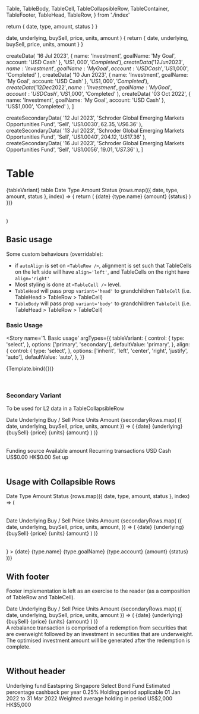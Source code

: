 
  Table,
  TableBody,
  TableCell,
  TableCollapsibleRow,
  TableContainer,
  TableFooter,
  TableHead,
  TableRow,
} from './index'

<Meta title='Base/Table' />

  return { date, type, amount, status }
}

  date,
  underlying,
  buySell,
  price,
  units,
  amount
) {
  return { date, underlying, buySell, price, units, amount }
}

  createData(
    '16 Jul 2023',
    { name: 'Investment', goalName: 'My Goal', account: 'USD Cash' },
    'US$1,000',
    'Completed'
  ),
  createData(
    '12 Jun 2023',
    { name: 'Investment', goalName: 'My Goal', account: 'USD Cash' },
    'US$1,000',
    'Completed'
  ),
  createData(
    '10 Jun 2023',
    { name: 'Investment', goalName: 'My Goal', account: 'USD Cash' },
    'US$1,000',
    'Completed'
  ),
  createData(
    '12 Dec 2022',
    { name: 'Investment', goalName: 'My Goal', account: 'USD Cash' },
    'US$1,000',
    'Completed'
  ),
  createData(
    '03 Oct 2022',
    { name: 'Investment', goalName: 'My Goal', account: 'USD Cash' },
    'US$1,000',
    'Completed'
  ),
]

  createSecondaryData(
    '12 Jul 2023',
    'Schroder Global Emerging Markets Opportunities Fund',
    'Sell',
    'US$1.0030',
    62.35,
    'US$6.36'
  ),
  createSecondaryData(
    '13 Jul 2023',
    'Schroder Global Emerging Markets Opportunities Fund',
    'Sell',
    'US$1.0040',
    204.12,
    'US$17.36'
  ),
  createSecondaryData(
    '16 Jul 2023',
    'Schroder Global Emerging Markets Opportunities Fund',
    'Sell',
    'US$1.0056',
    19.01,
    'US$7.36'
  ),
]

# Table

  <div className='md:max-w-[30vw]'>
    <span className='heading-l-auto text-default'>{tableVariant} table</span>
    <TableContainer tableVariant={tableVariant}>
      <Table aria-label='simple table'>
        <TableHead>
          <TableRow align={align}>
            <TableCell>Date</TableCell>
            <TableCell>Type</TableCell>
            <TableCell>Amount</TableCell>
            <TableCell>Status</TableCell>
          </TableRow>
        </TableHead>
        <TableBody>
          {rows.map(({ date, type, amount, status }, index) => {
            return (
              <TableRow
                key={date}
                align={align}
                last={index === rows.length - 1}
              >
                <TableCell>{date}</TableCell>
                <TableCell>{type.name}</TableCell>
                <TableCell>{amount}</TableCell>
                <TableCell>{status}</TableCell>
              </TableRow>
            )
          })}
        </TableBody>
      </Table>
    </TableContainer>
  </div>
)

## Basic usage

Some custom behaviours (overridable):

- if `autoAlign` is set on `<TableRow />`, alignment is set such that TableCells on the left side will have `align='left'`, and TableCells on the right have `align='right'`
- Most styling is done at `<TableCell />` level.
- `TableHead` will pass prop `variant='head'` to grandchildren `TableCell` (i.e. TableHead > TableRow > TableCell)
- `TableBody` will pass prop `variant='body'` to grandchildren `TableCell` (i.e. TableHead > TableRow > TableCell)

### Basic Usage

<Story
  name='1. Basic usage'
  argTypes={{
    tableVariant: {
      control: {
        type: 'select',
      },
      options: ['primary', 'secondary'],
      defaultValue: 'primary',
    },
    align: {
      control: {
        type: 'select',
      },
      options: ['inherit', 'left', 'center', 'right', 'justify', 'auto'],
      defaultValue: 'auto',
    },
  }}
>
  {Template.bind({})}
</Story>

<br />

### Secondary Variant

To be used for L2 data in a TableCollapsibleRow

<Story name='2. Secondary variant'>
  <div className='flex flex-col gap-y-32'>
    <TableContainer tableVariant='secondary'>
      <Table aria-label='simple table'>
        <TableHead>
          <TableRow align='auto'>
            <TableCell>Date</TableCell>
            <TableCell>Underlying</TableCell>
            <TableCell>Buy / Sell</TableCell>
            <TableCell>Price</TableCell>
            <TableCell>Units</TableCell>
            <TableCell>Amount</TableCell>
          </TableRow>
        </TableHead>
        <TableBody>
          {secondaryRows.map(
            ({ date, underlying, buySell, price, units, amount }) => (
              <TableRow key={date} align='auto'>
                <TableCell>{date}</TableCell>
                <TableCell>{underlying}</TableCell>
                <TableCell>{buySell}</TableCell>
                <TableCell>{price}</TableCell>
                <TableCell>{units}</TableCell>
                <TableCell>{amount}</TableCell>
              </TableRow>
            )
          )}
        </TableBody>
      </Table>
    </TableContainer>
    <TableContainer tableVariant='secondary' className='max-w-500'>
      <Table aria-label='simple table'>
        <TableHead>
          <TableRow>
            <TableCell>Funding source</TableCell>
            <TableCell align='left'>Available amount</TableCell>
            <TableCell align='left'>Recurring transactions</TableCell>
          </TableRow>
        </TableHead>
        <TableBody>
          <TableRow>
            <TableCell>USD Cash</TableCell>
            <TableCell className='flex flex-col' align='left'>
              <span className='body-s-auto text-default'>US$0.00</span>
              <span className='body-s-auto text-dim'>HK$0.00</span>
            </TableCell>
            <TableCell align='left'>
              <Link>Set up</Link>
            </TableCell>
          </TableRow>
        </TableBody>
      </Table>
    </TableContainer>
  </div>
</Story>

## Usage with Collapsible Rows

<Story name='3. Collapsible Rows'>
  <div className='md:max-w-[50vw]'>
    <TableContainer tableVariant='primary'>
      <Table aria-label='simple table'>
        <TableHead>
          <TableRow align='auto'>
            <TableCell sx={{ width: '20%' }}>Date</TableCell>
            <TableCell sx={{ width: '40%' }}>Type</TableCell>
            <TableCell sx={{ width: '20%' }}>Amount</TableCell>
            <TableCell sx={{ width: '15%' }}>Status</TableCell>
            <TableCell sx={{ width: '5%' }} />
          </TableRow>
        </TableHead>
        <TableBody>
          {rows.map(({ date, type, amount, status }, index) => (
            <TableCollapsibleRow
              key={date}
              align='auto'
              last={index === rows.length - 1}
              collapseContent={
                <div className='px-16 py-0'>
                  <TableContainer tableVariant='secondary'>
                    <Table aria-label='simple table'>
                      <TableHead>
                        <TableRow align='auto'>
                          <TableCell>Date</TableCell>
                          <TableCell>Underlying</TableCell>
                          <TableCell>Buy / Sell</TableCell>
                          <TableCell>Price</TableCell>
                          <TableCell>Units</TableCell>
                          <TableCell>Amount</TableCell>
                        </TableRow>
                      </TableHead>
                      <TableBody>
                        {secondaryRows.map(
                          ({
                            date,
                            underlying,
                            buySell,
                            price,
                            units,
                            amount,
                          }) => (
                            <TableRow key={date} align='auto'>
                              <TableCell>{date}</TableCell>
                              <TableCell>{underlying}</TableCell>
                              <TableCell>{buySell}</TableCell>
                              <TableCell>{price}</TableCell>
                              <TableCell>{units}</TableCell>
                              <TableCell>{amount}</TableCell>
                            </TableRow>
                          )
                        )}
                      </TableBody>
                    </Table>
                  </TableContainer>
                </div>
              }
            >
              <TableCell>{date}</TableCell>
              <TableCell className='flex flex-col'>
                <span className='body-s-auto text-default'>{type.name}</span>
                <span className='body-xs-auto text-dim'>{type.goalName}</span>
                <span className='body-xs-auto text-dim'>{type.account}</span>
              </TableCell>
              <TableCell>{amount}</TableCell>
              <TableCell>{status}</TableCell>
            </TableCollapsibleRow>
          ))}
        </TableBody>
      </Table>
    </TableContainer>
  </div>
</Story>

## With footer

Footer implementation is left as an exercise to the reader (as a composition of TableRow and TableCell).

<Story name='4. With footer'>
  <div className='md:max-w-[50vw]'>
    <TableContainer tableVariant='secondary'>
      <Table aria-label='simple table'>
        <TableHead>
          <TableRow align='auto'>
            <TableCell>Date</TableCell>
            <TableCell>Underlying</TableCell>
            <TableCell>Buy / Sell</TableCell>
            <TableCell>Price</TableCell>
            <TableCell>Units</TableCell>
            <TableCell>Amount</TableCell>
          </TableRow>
        </TableHead>
        <TableBody>
          {secondaryRows.map(
            ({ date, underlying, buySell, price, units, amount }) => (
              <TableRow key={date} align='auto'>
                <TableCell>{date}</TableCell>
                <TableCell>{underlying}</TableCell>
                <TableCell>{buySell}</TableCell>
                <TableCell>{price}</TableCell>
                <TableCell>{units}</TableCell>
                <TableCell>{amount}</TableCell>
              </TableRow>
            )
          )}
        </TableBody>
        <TableFooter>
          <TableRow align='auto'>
            <TableCell variant='body' colSpan={12} align='left'>
              <div className='body-xs-auto flex flex-row items-start gap-x-4 text-dim'>
                <ArticleIcon fontSize='inherit' />A rebalance transaction is
                comprised of a redemption from securities that are overweight
                followed by an investment in securities that are underweight.
                The optimised investment amount will be generated after the
                redemption is complete.
              </div>
            </TableCell>
          </TableRow>
        </TableFooter>
      </Table>
    </TableContainer>
  </div>
</Story>

## Without header

<Story name='5. Without header'>
  <div className='md:max-w-[50vw]'>
    <TableContainer tableVariant='secondary'>
      <Table aria-label='simple table'>
        <TableBody>
          <TableRow align='auto'>
            <TableCell sx={{ width: '20%' }} />
            <TableCell>Underlying fund</TableCell>
            <TableCell>Eastspring Singapore Select Bond Fund</TableCell>
            <TableCell sx={{ width: '20%' }} />
          </TableRow>
          <TableRow align='auto'>
            <TableCell />
            <TableCell>Estimated percentage cashback per year</TableCell>
            <TableCell>0.25%</TableCell>
            <TableCell />
          </TableRow>
          <TableRow align='auto'>
            <TableCell />
            <TableCell>Holding period applicable</TableCell>
            <TableCell>01 Jan 2022 to 31 Mar 2022</TableCell>
            <TableCell />
          </TableRow>
          <TableRow align='auto'>
            <TableCell />
            <TableCell>Weighted average holding in period</TableCell>
            <TableCell className='flex flex-col'>
              <span>US$2,000</span>
              <span className='text-dim'>HK$5,000</span>
            </TableCell>
            <TableCell />
          </TableRow>
        </TableBody>
      </Table>
    </TableContainer>
  </div>
</Story>
